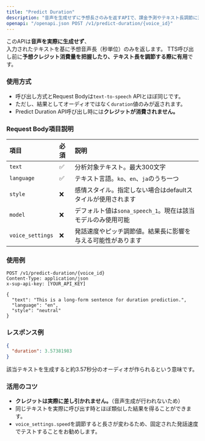 ```yaml
---
title: "Predict Duration"
description: "音声を生成せずに予想長さのみを返すAPIで、課金予測やテキスト長調節に活用できます。"
openapi: "/openapi.json POST /v1/predict-duration/{voice_id}"
---
```

このAPIは**音声を実際に生成せず**、\
入力されたテキストを基に予想音声長（秒単位）のみを返します。
TTS呼び出し前に**予想クレジット消費量を把握したり、テキスト長を調節する際に有用**です。

### 使用方式
- 呼び出し方式とRequest Bodyは`text-to-speech` APIとほぼ同じです。
- ただし、結果としてオーディオではなく`duration`値のみが返されます。
- Predict Duration API呼び出し時には**クレジットが消費されません。**

### Request Body項目説明
| 項目               | 必須 | 説明                                     |
| :--------------- | :-- | :------------------------------------- |
| `text`           | ✅  | 分析対象テキスト。最大300文字                     |
| `language`       | ✅  | テキスト言語。`ko`、`en`、`ja`のうち一つ          |
| `style`          | ❌  | 感情スタイル。指定しない場合はdefaultスタイルが使用されます    |
| `model`          | ❌  | デフォルト値は`sona_speech_1`。現在は該当モデルのみ使用可能 |
| `voice_settings` | ❌  | 発話速度やピッチ調節値。結果長に影響を与える可能性があります       |

### 使用例
```http
POST /v1/predict-duration/{voice_id}
Content-Type: application/json
x-sup-api-key: [YOUR_API_KEY]

{
  "text": "This is a long-form sentence for duration prediction.",
  "language": "en",
  "style": "neutral"
}
```

### レスポンス例
```json
{
  "duration": 3.57381983
}
```
該当テキストを生成すると約3.57秒分のオーディオが作られるという意味です。

### 活用のコツ
- **クレジットは実際に差し引かれません。**（音声生成が行われないため）
- 同じテキストを実際に呼び出す時とほぼ類似した結果を得ることができます。
- `voice_settings.speed`を調節すると長さが変わるため、固定された発話速度でテストすることをお勧めします。

